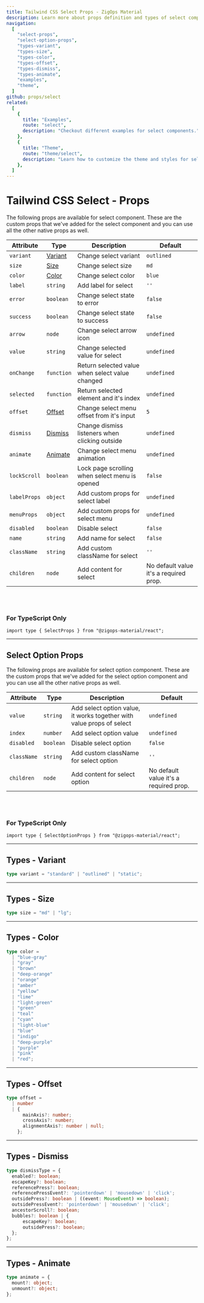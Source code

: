 ```yaml
---
title: Tailwind CSS Select Props - ZigOps Material
description: Learn more about props definition and types of select component.
navigation:
  [
    "select-props",
    "select-option-props",
    "types-variant",
    "types-size",
    "types-color",
    "types-offset",
    "types-dismiss",
    "types-animate",
    "examples",
    "theme",
  ]
github: props/select
related:
  [
    {
      title: "Examples",
      route: "select",
      description: "Checkout different examples for select components.",
    },
    {
      title: "Theme",
      route: "theme/select",
      description: "Learn how to customize the theme and styles for select components.",
    },
  ]
---
```


# Tailwind CSS Select - Props

<span id="select-props" className="scroll-mt-48" />
The following props are available for select component. These are the custom props
that we've added for the select component and you can use all the other
native props as well.

| Attribute    | Type                      | Description                                     | Default                                |
| ------------ | ------------------------- | ----------------------------------------------- | -------------------------------------- |
| `variant`    | [Variant](#types-variant) | Change select variant                           | <Code>outlined</Code>                  |
| `size`       | [Size](#types-size)       | Change select size                              | <Code>md</Code>                        |
| `color`      | [Color](#types-color)     | Change select color                             | <Code>blue</Code>                      |
| `label`      | <Code>string</Code>       | Add label for select                            | `''`                                   |
| `error`      | <Code>boolean</Code>      | Change select state to error                    | <Code>false</Code>                     |
| `success`    | <Code>boolean</Code>      | Change select state to success                  | <Code>false</Code>                     |
| `arrow`      | <Code>node</Code>         | Change select arrow icon                        | <Code>undefined</Code>                 |
| `value`      | <Code>string</Code>       | Change selected value for select                | <Code>undefined</Code>                 |
| `onChange`   | <Code>function</Code>     | Return selected value when select value changed | <Code>undefined</Code>                 |
| `selected`   | <Code>function</Code>     | Return selected element and it's index          | <Code>undefined</Code>                 |
| `offset`     | [Offset](#types-offset)   | Change select menu offset from it's input       | <Code>5</Code>                         |
| `dismiss`    | [Dismiss](#types-dismiss) | Change dismiss listeners when clicking outside  | <Code>undefined</Code>                 |
| `animate`    | [Animate](#types-animate) | Change select menu animation                    | <Code>undefined</Code>                 |
| `lockScroll` | <Code>boolean</Code>      | Lock page scrolling when select menu is opened  | <Code>false</Code>                     |
| `labelProps` | <Code>object</Code>       | Add custom props for select label               | <Code>undefined</Code>                 |
| `menuProps`  | <Code>object</Code>       | Add custom props for select menu                | <Code>undefined</Code>                 |
| `disabled`   | <Code>boolean</Code>      | Disable select                                  | <Code>false</Code>                     |
| `name`       | <Code>string</Code>       | Add name for select                             | <Code>false</Code>                     |
| `className`  | <Code>string</Code>       | Add custom className for select                 | `''`                                   |
| `children`   | <Code>node</Code>         | Add content for select                          | No default value it's a required prop. |

<br />
<br />

### For TypeScript Only

```tsx
import type { SelectProps } from "@zigops-material/react";
```

---

## Select Option Props

<span id="select-option-props" className="scroll-mt-48" />
The following props are available for select option component. These are the custom
props that we've added for the select option component and you can use
all the other native props as well.

| Attribute   | Type                 | Description                                                           | Default                                |
| ----------- | -------------------- | --------------------------------------------------------------------- | -------------------------------------- |
| `value`     | <Code>string</Code>  | Add select option value, it works together with value props of select | <Code>undefined</Code>                 |
| `index`     | <Code>number</Code>  | Add select option value                                               | <Code>undefined</Code>                 |
| `disabled`  | <Code>boolean</Code> | Disable select option                                                 | <Code>false</Code>                     |
| `className` | <Code>string</Code>  | Add custom className for select option                                | `''`                                   |
| `children`  | <Code>node</Code>    | Add content for select option                                         | No default value it's a required prop. |

<br />
<br />

### For TypeScript Only

```tsx
import type { SelectOptionProps } from "@zigops-material/react";
```

---

## Types - Variant

<span id="types-variant" className="scroll-mt-48" />

```ts
type variant = "standard" | "outlined" | "static";
```

---

## Types - Size

<span id="types-size" className="scroll-mt-48" />

```ts
type size = "md" | "lg";
```

---

## Types - Color

<span id="types-color" className="scroll-mt-48" />

```ts
type color =
  | "blue-gray"
  | "gray"
  | "brown"
  | "deep-orange"
  | "orange"
  | "amber"
  | "yellow"
  | "lime"
  | "light-green"
  | "green"
  | "teal"
  | "cyan"
  | "light-blue"
  | "blue"
  | "indigo"
  | "deep-purple"
  | "purple"
  | "pink"
  | "red";
```

---

## Types - Offset

<span id="types-offset" className="scroll-mt-48" />

```ts
type offset =
  | number
  | {
      mainAxis?: number;
      crossAxis?: number;
      alignmentAxis?: number | null;
    };
```

---

## Types - Dismiss

<span id="types-dismiss" className="scroll-mt-48" />

```ts
type dismissType = {
  enabled?: boolean;
  escapeKey?: boolean;
  referencePress?: boolean;
  referencePressEvent?: 'pointerdown' | 'mousedown' | 'click';
  outsidePress?: boolean | ((event: MouseEvent) => boolean);
  outsidePressEvent?: 'pointerdown' | 'mousedown' | 'click';
  ancestorScroll?: boolean;
  bubbles?: boolean | {
      escapeKey?: boolean;
      outsidePress?: boolean;
  };
};
```

---

## Types - Animate

<span id="types-animate" className="scroll-mt-48" />

```ts
type animate = {
  mount?: object;
  unmount?: object;
};
```

<span id="examples" className="scroll-mt-48" />
<span id="theme" className="scroll-mt-48" />
